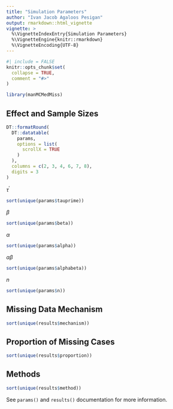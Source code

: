 ```yaml
---
title: "Simulation Parameters"
author: "Ivan Jacob Agaloos Pesigan"
output: rmarkdown::html_vignette
vignette: >
  %\VignetteIndexEntry{Simulation Parameters}
  %\VignetteEngine{knitr::rmarkdown}
  %\VignetteEncoding{UTF-8}
---
```


```r
#| include = FALSE
knitr::opts_chunk$set(
  collapse = TRUE,
  comment = "#>"
)
```

```r
library(manMCMedMiss)
```

## Effect and Sample Sizes

```r
DT::formatRound(
  DT::datatable(
    params,
    options = list(
      scrollX = TRUE
    )
  ),
  columns = c(2, 3, 4, 6, 7, 8),
  digits = 3
)
```

$\tau^{\prime}$

```r
sort(unique(params$tauprime))
```

$\beta$

```r
sort(unique(params$beta))
```

$\alpha$

```r
sort(unique(params$alpha))
```

$\alpha \beta$

```r
sort(unique(params$alphabeta))
```

$n$

```r
sort(unique(params$n))
```

## Missing Data Mechanism

```r
sort(unique(results$mechanism))
```

## Proportion of Missing Cases

```r
sort(unique(results$proportion))
```

## Methods

```r
sort(unique(results$method))
```

See `params()` and `results()` documentation for more information.
